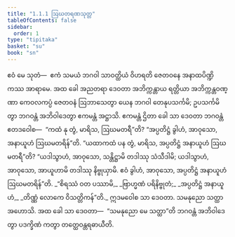 ```yaml
---
title: "1.1.1 ဩဃတရဏသုတ္တ"
tableOfContents: false
sidebar:
  order: 1
type: "tipitaka"
basket: "su"
book: "sn"
---
```



<DynamicBreadcrumb />

<Division number="1" book="sn" e="ch" v="18" p="279">

<Paragraph number="2" book="sn">
ဧဝံ မေ သုတံ—  ဧကံ သမယံ ဘဂဝါ သာဝတ္ထိယံ ဝိဟရတိ ဇေတဝနေ အနာထပိဏ္ဍိကဿ အာရာမေ. အထ ခေါ အညတရာ ဒေဝတာ အဘိက္ကန္တာယ ရတ္တိယာ အဘိက္ကန္တဝဏ္ဏာ ကေဝလကပ္ပံ ဇေတဝနံ ဩဘာသေတွာ ယေန ဘဂဝါ တေနုပသင်္ကမိ; ဥပသင်္ကမိတွာ ဘဂဝန္တံ အဘိဝါဒေတွာ ဧကမန္တံ အဋ္ဌာသိ. ဧကမန္တံ ဌိတာ ခေါ သာ ဒေဝတာ ဘဂဝန္တံ ဧတဒဝေါစ—  “ကထံ နု တွံ, မာရိသ, ဩဃမတရီ”တိ? “အပ္ပတိဋ္ဌံ ခွါဟံ, အာဝုသော, အနာယူဟံ ဩဃမတရိန်”တိ. “ယထာကထံ ပန တွံ, မာရိသ, အပ္ပတိဋ္ဌံ အနာယူဟံ ဩဃမတရီ”တိ? “ယဒါသွာဟံ, အာဝုသော, သန္တိဋ္ဌာမိ တဒါဿု သံသီဒါမိ; ယဒါသွာဟံ, အာဝုသော, အာယူဟာမိ တဒါဿု နိဗ္ဗုယှာမိ. ဧဝံ ခွါဟံ, အာဝုသော, အပ္ပတိဋ္ဌံ အနာယူဟံ ဩဃမတရိန်”တိ.
</Paragraph>

<Paragraph number="3" type="verses" book="sn">
_“စိရဿံ ဝတ ပဿာမိ,_  
_ဗြာဟ္မဏံ ပရိနိဗ္ဗုတံ;_  
_အပ္ပတိဋ္ဌံ အနာယူဟံ,_  
_တိဏ္ဏံ လောကေ ဝိသတ္တိကန်”တိ._  

</Paragraph>

<Paragraph number="4" book="sn">
ဣဒမဝေါစ သာ ဒေဝတာ. သမနုညော သတ္ထာ အဟောသိ. အထ ခေါ သာ ဒေဝတာ—  “သမနုညော မေ သတ္ထာ”တိ ဘဂဝန္တံ အဘိဝါဒေတွာ ပဒက္ခိဏံ ကတွာ တတ္ထေဝန္တရဓာယီတိ.
</Paragraph>
</Division>